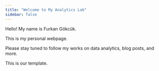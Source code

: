 ```yaml
---
title: "Welcome to My Analytics Lab"
sidebar: false 
---
```


Hello! My name is Furkan Gökcük.

This is my personal webpage.

Please stay tuned to follow my works on data analytics, blog posts, and more.

This is our template.
